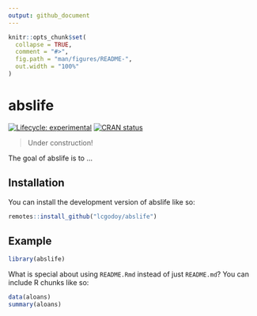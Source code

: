 ```yaml
---
output: github_document
---
```


<!-- README.md is generated from README.Rmd. Please edit that file -->

```r
knitr::opts_chunk$set(
  collapse = TRUE,
  comment = "#>",
  fig.path = "man/figures/README-",
  out.width = "100%"
)
```

# abslife

<!-- badges: start -->
[![Lifecycle: experimental](https://img.shields.io/badge/lifecycle-experimental-orange.svg)](https://lifecycle.r-lib.org/articles/stages.html#experimental)
[![CRAN status](https://www.r-pkg.org/badges/version/abslife)](https://CRAN.R-project.org/package=abslife)
<!-- badges: end -->

> Under construction!

The goal of abslife is to ...

## Installation

You can install the development version of abslife like so:

``` r
remotes::install_github("lcgodoy/abslife")
```

## Example

```r
library(abslife)
```

What is special about using `README.Rmd` instead of just `README.md`? You can
include R chunks like so:

```r
data(aloans)
summary(aloans)
```
